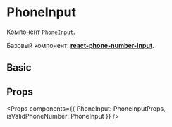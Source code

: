 
<Meta title="Components/Input/PhoneInput" component={PhoneInput} />

# PhoneInput

Компонент `PhoneInput`.

Базовый компонент:
[**react-phone-number-input**](https://www.npmjs.com/package/react-phone-number-input).

## Basic

<Preview>
  <Story name="Basic">
    <PhoneInput placeholder="Basic usage" />
  </Story>
</Preview>

## Props

<Props
  components={{
    PhoneInput: PhoneInputProps,
    isValidPhoneNumber: PhoneInput
  }}
/>

